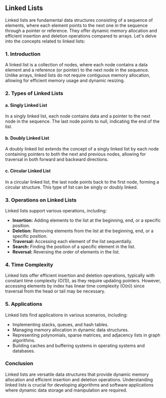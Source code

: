 ## Linked Lists

Linked lists are fundamental data structures consisting of a sequence of elements, where each element points to the next one in the sequence through a pointer or reference. They offer dynamic memory allocation and efficient insertion and deletion operations compared to arrays. Let's delve into the concepts related to linked lists:

### 1. Introduction

A linked list is a collection of nodes, where each node contains a data element and a reference (or pointer) to the next node in the sequence. Unlike arrays, linked lists do not require contiguous memory allocation, allowing for efficient memory usage and dynamic resizing.

### 2. Types of Linked Lists

#### a. Singly Linked List

In a singly linked list, each node contains data and a pointer to the next node in the sequence. The last node points to null, indicating the end of the list.

#### b. Doubly Linked List

A doubly linked list extends the concept of a singly linked list by each node containing pointers to both the next and previous nodes, allowing for traversal in both forward and backward directions.

#### c. Circular Linked List

In a circular linked list, the last node points back to the first node, forming a circular structure. This type of list can be singly or doubly linked.

### 3. Operations on Linked Lists

Linked lists support various operations, including:

- **Insertion:** Adding elements to the list at the beginning, end, or a specific position.
- **Deletion:** Removing elements from the list at the beginning, end, or a specific position.
- **Traversal:** Accessing each element of the list sequentially.
- **Search:** Finding the position of a specific element in the list.
- **Reversal:** Reversing the order of elements in the list.

### 4. Time Complexity

Linked lists offer efficient insertion and deletion operations, typically with constant time complexity (O(1)), as they require updating pointers. However, accessing elements by index has linear time complexity (O(n)) since traversal from the head or tail may be necessary.

### 5. Applications

Linked lists find applications in various scenarios, including:

- Implementing stacks, queues, and hash tables.
- Managing memory allocation in dynamic data structures.
- Representing polynomials, sparse matrices, and adjacency lists in graph algorithms.
- Building caches and buffering systems in operating systems and databases.

### Conclusion

Linked lists are versatile data structures that provide dynamic memory allocation and efficient insertion and deletion operations. Understanding linked lists is crucial for developing algorithms and software applications where dynamic data storage and manipulation are required.
